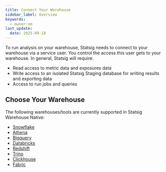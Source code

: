 ```yaml
---
title: Connect Your Warehouse
sidebar_label: Overview
keywords:
  - owner:vm
last_update:
  date: 2025-09-18
---
```


To run analysis on your warehouse, Statsig needs to connect to your warehouse via a service user. You control the access this user gets to your warehouse. In general, Statsig will require:

- Read access to metric data and exposures data
- Write access to an isolated Statsig Staging database for writing results and exporting data
- Access to run jobs and queries

## Choose Your Warehouse

The following warehouses/tools are currently supported in Statsig Warehouse Native:

- [Snowflake]()
- [Athena]()
- [Bigquery]()
- [Databricks]()
- [Redshift]()
- [Trino]()
- [Clickhouse]()
- [Fabric]()

